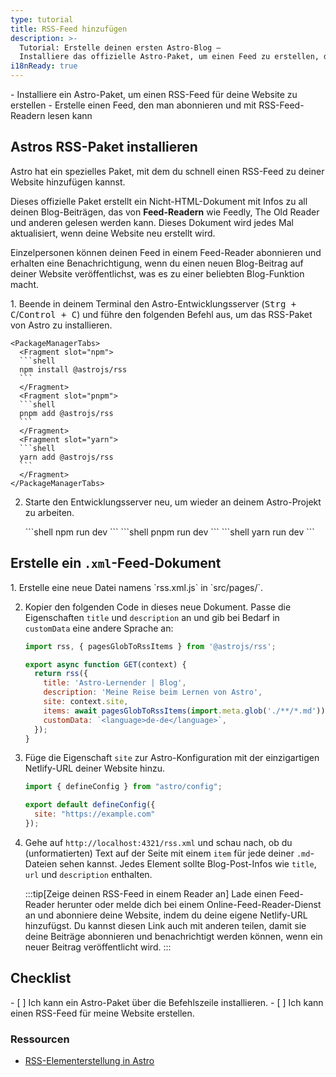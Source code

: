 ```yaml
---
type: tutorial
title: RSS-Feed hinzufügen
description: >-
  Tutorial: Erstelle deinen ersten Astro-Blog —
  Installiere das offizielle Astro-Paket, um einen Feed zu erstellen, den deine Leser abonnieren können
i18nReady: true
---
```



<PreCheck>
  - Installiere ein Astro-Paket, um einen RSS-Feed für deine Website zu erstellen
  - Erstelle einen Feed, den man abonnieren und mit RSS-Feed-Readern lesen kann
</PreCheck>

## Astros RSS-Paket installieren

Astro hat ein spezielles Paket, mit dem du schnell einen RSS-Feed zu deiner Website hinzufügen kannst. 

Dieses offizielle Paket erstellt ein Nicht-HTML-Dokument mit Infos zu all deinen Blog-Beiträgen, das von **Feed-Readern** wie Feedly, The Old Reader und anderen gelesen werden kann.
Dieses Dokument wird jedes Mal aktualisiert, wenn deine Website neu erstellt wird.

Einzelpersonen können deinen Feed in einem Feed-Reader abonnieren und erhalten eine Benachrichtigung, wenn du einen neuen Blog-Beitrag auf deiner Website veröffentlichst, was es zu einer beliebten Blog-Funktion macht.

<Steps>
1. Beende in deinem Terminal den Astro-Entwicklungsserver (<kbd>Strg + C</kbd>/<kbd>Control + C</kbd>) und führe den folgenden Befehl aus, um das RSS-Paket von Astro zu installieren.

    <PackageManagerTabs>
      <Fragment slot="npm">
      ```shell
      npm install @astrojs/rss
      ```
      </Fragment>
      <Fragment slot="pnpm">
      ```shell
      pnpm add @astrojs/rss
      ```
      </Fragment>
      <Fragment slot="yarn">
      ```shell
      yarn add @astrojs/rss
      ```
      </Fragment>
    </PackageManagerTabs>

2. Starte den Entwicklungsserver neu, um wieder an deinem Astro-Projekt zu arbeiten.

    <PackageManagerTabs>
      <Fragment slot="npm">
      ```shell
      npm run dev
      ```
      </Fragment>
      <Fragment slot="pnpm">
      ```shell
      pnpm run dev
      ```
      </Fragment>
      <Fragment slot="yarn">
      ```shell
      yarn run dev
      ```
      </Fragment>
    </PackageManagerTabs>
</Steps>

## Erstelle ein `.xml`-Feed-Dokument

<Steps>
1. Erstelle eine neue Datei namens `rss.xml.js` in `src/pages/`.

2. Kopier den folgenden Code in dieses neue Dokument.
   Passe die Eigenschaften `title` und `description` an und gib bei Bedarf in `customData` eine andere Sprache an:

    ```js title="src/pages/rss.xml.js"
    import rss, { pagesGlobToRssItems } from '@astrojs/rss';

    export async function GET(context) {
      return rss({
        title: 'Astro-Lernender | Blog',
        description: 'Meine Reise beim Lernen von Astro',
        site: context.site,
        items: await pagesGlobToRssItems(import.meta.glob('./**/*.md')),
        customData: `<language>de-de</language>`,
      });
    }
    ```

3. Füge die Eigenschaft `site` zur Astro-Konfiguration mit der einzigartigen Netlify-URL deiner Website hinzu.

    ```js title="astro.config.mjs" ins={4}
    import { defineConfig } from "astro/config";

    export default defineConfig({
      site: "https://example.com"
    });
    ```
    
4. Gehe auf `http://localhost:4321/rss.xml` und schau nach, ob du (unformatierten) Text auf der Seite mit einem `item` für jede deiner `.md`-Dateien sehen kannst.
   Jedes Element sollte Blog-Post-Infos wie `title`, `url` und `description` enthalten.

    :::tip[Zeige deinen RSS-Feed in einem Reader an]
    Lade einen Feed-Reader herunter oder melde dich bei einem Online-Feed-Reader-Dienst an und abonniere deine Website, indem du deine eigene Netlify-URL hinzufügst. Du kannst diesen Link auch mit anderen teilen, damit sie deine Beiträge abonnieren und benachrichtigt werden können, wenn ein neuer Beitrag veröffentlicht wird.
    :::

</Steps>

<Box icon="check-list">

## Checklist

<Checklist>
- [ ] Ich kann ein Astro-Paket über die Befehlszeile installieren.
- [ ] Ich kann einen RSS-Feed für meine Website erstellen.
</Checklist>
</Box>

### Ressourcen

- [RSS-Elementerstellung in Astro](/de/recipes/rss/#verwendung-von-glob-imports)
